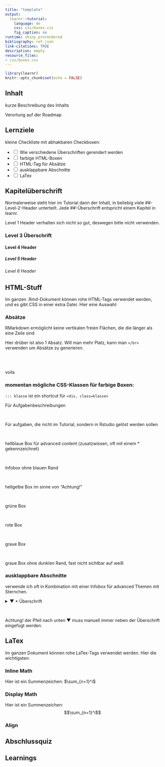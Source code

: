 ```yaml
---
title: "template"
output:
  learnr::tutorial:
    language: de
    css: css/boxes.css
    fig_caption: no
runtime: shiny_prerendered
bibliography: ref.json
link-citations: TRUE
description: empty
resource_files:
- css/boxes.css
---
```


```r
library(learnr)
knitr::opts_chunk$set(echo = FALSE)
```

## Inhalt 
kurze Beschreibung des Inhalts

Verortung auf der Roadmap

## Lernziele

kleine Checkliste mit abhakbaren Checkboxen:

-   <input type="checkbox" unchecked> Wie verschiedene Überschriften gerendert werden </input>
-   <input type="checkbox" unchecked> farbige HTML-Boxen </input>
-   <input type="checkbox" unchecked> HTML-Tag für Absätze </input>
-   <input type="checkbox" unchecked> ausklappbare Abschnitte </input>
-   <input type="checkbox" unchecked> LaTex </input>


## Kapitelüberschrift

Normalerweise steht hier im Tutorial dann der Inhalt, in beliebig viele ##-Level-2-Header unterteilt. Jede ##-Überschrift entspricht einem Kapitel in learnr. 

Level 1 Header verhalten sich nicht so gut, deswegen bitte nicht verwenden. 

### Level 3 Überschrift

#### Level 4 Header

##### Level 5 Header

###### Level 6 Header

## HTML-Stuff

Im ganzen .Rmd-Dokument können rohe HTML-Tags verwendet werden, und es gibt CSS in einer extra Datei. Hier eine Auswahl:


### Absätze

RMarkdown ermöglicht keine vertikalen freien Flächen, die die länger als eine Zeile sind

Hier drüber ist also 1 Absatz. Will man mehr Platz, kann man 
`</br>` verwenden um Absätze zu generieren. 

</br>
</br>

voila

### momentan mögliche CSS-Klassen für farbige Boxen:

`::: klasse ` ist ein shortcut für `<div, class=klasse>`

::: aufgabe
Für Aufgabenbeschreibungen
:::

</br>

::: aufgaberstudio
Für aufgaben, die nicht im Tutorial, sondern in Rstudio gelöst werden sollen
:::
</br>

::: infobox
hellblaue Box für advanced content (zusatzwissen, oft mit einem * gekennzeichnet)
:::
</br>

::: blau-nb
Infobox ohne blauen Rand
:::
</br>

::: gelb
hellgelbe Box im sinne von "Achtung!"
:::
</br>

::: vorteile
grüne Box
:::
</br>

::: nachteile
rote Box
:::
</br>

::: grau
graue Box
:::
</br>

::: grau-nb
graue Box ohne dunklen Rand, fast nicht sichtbar auf weiß
:::

### ausklappbare Abschnitte

verwende ich oft in Kombination mit einer Infobox für advanced Themen mit Sternchen. 

<details>
<summary><a>▼ \* Überschrift</a></summary>
::: infobox
Abgefahrene Formel:

$$
\infty + \infty = \infty
$$
:::
</details>
</br>

Achtung! der Pfeil nach unten ▼ muss manuell immer neben der Überschrift eingefügt werden. 

## LaTex
Im ganzen Dokument können rohe LaTex-Tags verwendet werden. 
Hier die wichtigsten: 

### Inline Math

Hier ist ein Summenzeichen: $\sum_{n=1}^i$

### Display Math

Hier ist ein Summenzeichen: 
$$\sum_{n=1}^i$$

### Align

\begin{align*}
1 &= 1 \\
1 &= 1 + 0 + 0
\end{align*}




## Abschlussquiz

## Learnings


